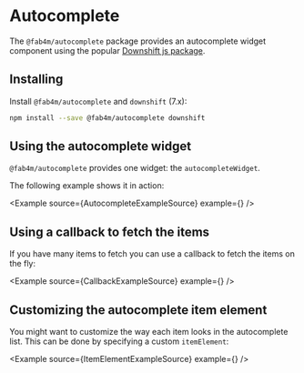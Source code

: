 

# Autocomplete

The `@fab4m/autocomplete` package provides an autocomplete widget component using the popular
[Downshift js package](https://www.downshift-js.com/).

## Installing

Install `@fab4m/autocomplete` and `downshift` (7.x):

```bash
npm install --save @fab4m/autocomplete downshift
```

## Using the autocomplete widget

`@fab4m/autocomplete` provides one widget: the `autocompleteWidget`.

The following example shows it in action:

<Example source={AutocompleteExampleSource} example={<AutocompleteExample />} />

## Using a callback to fetch the items

If you have many items to fetch you can use a callback to fetch the items
on the fly:

<Example source={CallbackExampleSource} example={<CallbackExample />} />

## Customizing the autocomplete item element

You might want to customize the way each item looks in the autocomplete list.
This can be done by specifying a custom `itemElement`:

<Example source={ItemElementExampleSource} example={<ItemElementExample />} />
